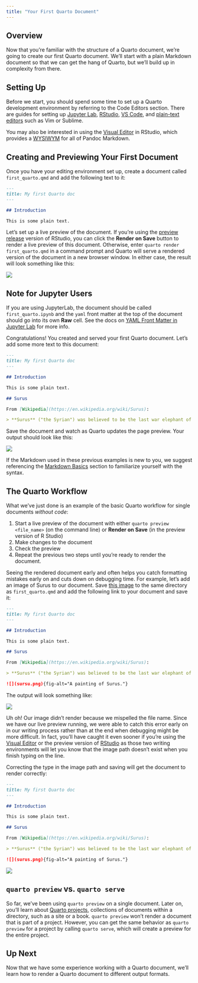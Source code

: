 ```yaml
---
title: "Your First Quarto Document"
---
```


## Overview

Now that you're familiar with the structure of a Quarto document, we're going to create our first Quarto document. We'll start with a plain Markdown document so that we can get the hang of Quarto, but we'll build up in complexity from there.

## Setting Up

Before we start, you should spend some time to set up a Quarto development environment by referring to the Code Editors section. There are guides for setting up [Jupyter Lab](../tools/jupyter-lab.qmd), [RStudio](../tools/rstudio.qmd), [VS Code](../tools/vscode.qmd), and [plain-text editors](../tools/text-editors.qmd) such as Vim or Sublime.

You may also be interested in using the [Visual Editor](../visual-editor/index.qmd) in RStudio, which provides a [WYSIWYM](https://en.wikipedia.org/wiki/WYSIWYM) for all of Pandoc Markdown.

## Creating and Previewing Your First Document

Once you have your editing environment set up, create a document called `first_quarto.qmd` and add the following text to it:

``` markdown
---
title: My first Quarto doc
---

## Introduction

This is some plain text.
```

Let's set up a live preview of the document. If you're using the [preview release](https://www.rstudio.com/products/rstudio/download/preview/) version of RStudio, you can click the **Render on Save** button to render a live preview of this document. Otherwise, enter `quarto render first_quarto.qmd` in a command prompt and Quarto will serve a rendered version of the document in a new browser window. In either case, the result will look something like this:

![](images/first_render_1.png){.borderless-screenshot fig-alt="A screenshot of the above Markdown chunk rendered by Quarto."}

::: {.callout-warning collapse="true"}
## Note for Jupyter Users

If you are using JupyterLab, the document should be called `first_quarto.ipynb` and the `yaml` front matter at the top of the document should go into its own **Raw** cell. See the docs on [YAML Front Matter in Jupyter Lab](../tools/jupyter-lab.qmd#yaml-front-matter) for more info.
:::

Congratulations! You created and served your first Quarto document. Let's add some more text to this document:

``` markdown
---
title: My first Quarto doc
---

## Introduction

This is some plain text.

## Surus

From [Wikipedia](https://en.wikipedia.org/wiki/Surus):

> **Surus** ("the Syrian") was believed to be the last war elephant of Carthaginian general Hannibal's army in Italy.
```

Save the document and watch as Quarto updates the page preview. Your output should look like this:

![](images/first_render_2.png){.borderless-screenshot fig-alt="A screenshot of the above Markdown chunk rendered by Quarto."}

::: {.callout-note}
If the Markdown used in these previous examples is new to you, we suggest referencing the [Markdown Basics](../authoring/markdown-basics.html) section to familiarize yourself with the syntax.
:::

## The Quarto Workflow

What we've just done is an example of the basic Quarto workflow for single documents *without code*:

1. Start a live preview of the document with either `quarto preview <file_name>` (on the command line) or **Render on Save** (in the preview version of R Studio)
1. Make changes to the document 
1. Check the preview
1. Repeat the previous two steps until you're ready to render the document.

Seeing the rendered document early and often helps you catch formatting mistakes early on and cuts down on debugging time. 
For example, let's add an image of Surus to our document.
Save [this image](images/surus.png) to the same directory as `first_quarto.qmd` and add the following link to your document and save it:

``` markdown
---
title: My first Quarto doc
---

## Introduction

This is some plain text.

## Surus

From [Wikipedia](https://en.wikipedia.org/wiki/Surus):

> **Surus** ("the Syrian") was believed to be the last war elephant of Carthaginian general Hannibal's army in Italy.

![](sursu.png){fig-alt="A painting of Surus."}

```

The output will look something like:

![](images/first_render_3.png){.borderless-screenshot fig-alt="A screenshot of the above Markdown chunk rendered by Quarto."}

Uh oh! Our image didn't render because we mispelled the file name. 
Since we have our live preview running, we were able to catch this error early on in our writing process rather than at the end when debugging might be more difficult.
In fact, you'll have caught it even sooner if you're using the [Visual Editor](../tools/visual-editor) or the preview version of [RStudio](../tools/rstudio.qmd) as those two writing environments will let you know that the image path doesn't exist when you finish typing on the line.

Correcting the type in the image path and saving will get the document to render correctly:

``` markdown
---
title: My first Quarto doc
---

## Introduction

This is some plain text.

## Surus

From [Wikipedia](https://en.wikipedia.org/wiki/Surus):

> **Surus** ("the Syrian") was believed to be the last war elephant of Carthaginian general Hannibal's army in Italy.

![](surus.png){fig-alt="A painting of Surus."}

```

![](images/first_render_4.png){.borderless-screenshot fig-alt="A screenshot of the above Markdown chunk rendered by Quarto."}


::: {.callout-note}
## `quarto preview` vs. `quarto serve`

So far, we've been using `quarto preview` on a single document. Later on, you'll learn about [Quarto projects](../projects/quarto-projects.qmd), collections of documents within a directory, such as a site or a book. `quarto preview` won't render a document that is part of a project. However, you can get the same behavior as `quarto preview` for a project by calling `quarto serve`, which will create a preview for the entire project.
:::


## Up Next

Now that we have some experience working with a Quarto document, we'll learn how to render a Quarto document to different output formats.